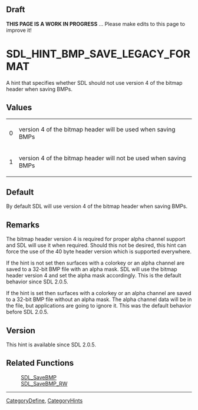 == Draft ==

'''THIS PAGE IS A WORK IN PROGRESS''' ... Please make edits to this page to improve it!


<!-- #*^*^*^*^*See http://wiki.libsdl.org/moin.cgi/SGEnumerations for details on editing this page*^*^*^*^* -->


= SDL_HINT_BMP_SAVE_LEGACY_FORMAT =
A hint that specifies whether SDL should not use version 4 of the bitmap header when saving BMPs.




== Values ==
{|
|0
|version 4 of the bitmap header will be used when saving BMPs
|-
|1
|version 4 of the bitmap header will not be used when saving BMPs
|}


== Default ==
By default SDL will use version 4 of the bitmap header when saving BMPs.



== Remarks ==
The bitmap header version 4 is required for proper alpha channel support and SDL will use it when required.  Should this not be desired, this hint can force the use of the 40 byte header version which is supported everywhere.

If the hint is not set then surfaces with a colorkey or an alpha channel are saved to a 32-bit BMP file with an alpha mask.  SDL will use the bitmap header version 4 and set the alpha mask accordingly.  This is the default behavior since SDL 2.0.5.

If the hint is set then surfaces with a colorkey or an alpha channel are saved to a 32-bit BMP file without an alpha mask.  The alpha channel data will be in the file, but applications are going to ignore it.  This was the default behavior before SDL 2.0.5.


== Version ==
This hint is available since SDL 2.0.5.


== Related Functions ==
:[[SDL_SaveBMP]]
:[[SDL_SaveBMP_RW]]
<!-- #Remove this section if empty -->

----
[[CategoryDefine]], [[CategoryHints]]
<!-- #See the Style Guide for instructions on editing the footer. -->
